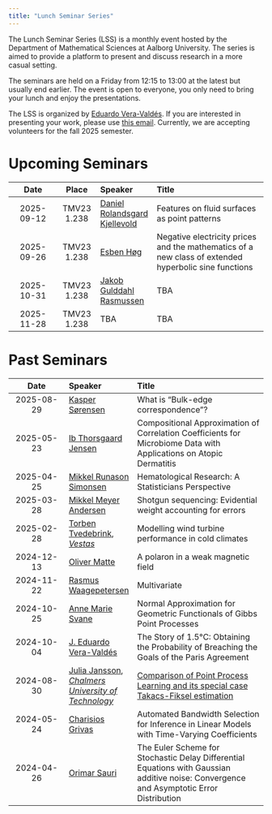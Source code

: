 ---
title: "Lunch Seminar Series"
---

The Lunch Seminar Series (LSS) is a monthly event hosted by the Department of Mathematical Sciences at Aalborg University. The series is aimed to provide a platform to present and discuss research in a more casual setting. 

The seminars are held on a Friday from 12:15 to 13:00 at the latest but usually end earlier. The event is open to everyone, you only need to bring your lunch and enjoy the presentations.

The LSS is organized by [Eduardo Vera-Valdés](https://everval.github.io/). If you are interested in presenting your work, please use [this email](mailto:eduardo@math.aau.dk). Currently, we are accepting volunteers for the fall 2025 semester.

# Upcoming Seminars


|      Date      | Place       | Speaker          | Title                            |
| :------------: | :---------: | :--------------- | :------------------------------- | 
| 2025-09-12    | TMV23 1.238  | [Daniel Rolandsgard Kjellevold](https://www.ntnu.edu/employees/daniel.kjellevold)  | Features on fluid surfaces as point patterns |
| 2025-09-26    | TMV23 1.238  | [Esben Høg](https://vbn.aau.dk/da/persons/esben) | Negative electricity prices and the mathematics of a new class of extended hyperbolic sine functions |
| 2025-10-31    | TMV23 1.238  | [Jakob Gulddahl Rasmussen](https://vbn.aau.dk/en/persons/102969)  | TBA |
| 2025-11-28    | TMV23 1.238  | TBA  | TBA |

# Past Seminars


|      Date      | Speaker          | Title                            |
| :------------: | :--------------- | :------------------------------- |
| 2025-08-29    | [Kasper Sørensen](https://vbn.aau.dk/en/persons/kasper/publications/)  | What is “Bulk-edge correspondence”? |
| 2025-05-23    | [Ib Thorsgaard Jensen](https://vbn.aau.dk/en/persons/itj)  | Compositional Approximation of Correlation Coefficients for Microbiome Data with Applications on Atopic Dermatitis |
| 2025-04-25    | [Mikkel Runason Simonsen](https://vbn.aau.dk/en/persons/mikkelrs) | Hematological Research: A Statisticians Perspective |
| 2025-03-28    | [Mikkel Meyer Andersen](https://mikl.dk/)  | Shotgun sequencing: Evidential weight accounting for errors |
| 2025-02-28    | [Torben Tvedebrink](https://www.linkedin.com/in/torbentvedebrink/), [*Vestas*](https://www.vestas.com/en)  | Modelling wind turbine performance in cold climates |
| 2024-12-13    | [Oliver Matte](https://vbn.aau.dk/en/persons/oliver)  | A polaron in a weak magnetic field |
| 2024-11-22    | [Rasmus Waagepetersen](https://people.math.aau.dk/~rw/)  | Multivariate |
| 2024-10-25    | [Anne Marie Svane](https://vbn.aau.dk/da/persons/142961)  | Normal Approximation for Geometric Functionals of Gibbs Point Processes |
| 2024-10-04    | [J. Eduardo Vera-Valdés](https://everval.github.io)  | The Story of 1.5°C: Obtaining the Probability of Breaching the Goals of the Paris Agreement |
| 2024-08-30    | [Julia Jansson](https://juliamariajansson.wordpress.com/), [*Chalmers University of Technology*](https://www.chalmers.se/en/)  | [Comparison of Point Process Learning and its special case Takacs-Fiksel estimation](https://arxiv.org/abs/2405.19523) |
| 2024-05-24 | [Charisios Grivas](https://vbn.aau.dk/da/persons/cgrivas) | Automated Bandwidth Selection for Inference in Linear Models with Time-Varying Coefficients    |  
| 2024-04-26 | [Orimar Sauri](https://sites.google.com/view/osauri/) | The Euler Scheme for Stochastic Delay Differential Equations with Gaussian additive noise: Convergence and Asymptotic Error Distribution |

